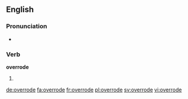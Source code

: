 ==English==

===Pronunciation===
* {{IPA|/ovəˈɹəʊd/}}

===Verb===
'''overrode'''

# {{simple past of|override}}

[[de:overrode]]
[[fa:overrode]]
[[fr:overrode]]
[[pl:overrode]]
[[sv:overrode]]
[[vi:overrode]]